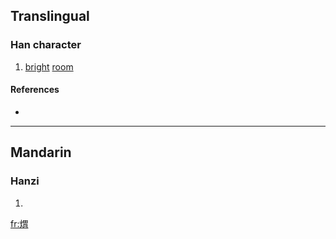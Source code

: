 ==Translingual==

===Han character===
{{Han char|rn=86|rad=火|as=09|sn=13|four=9682<sub>7</sub>|canj=火田月 (FWB)}}

# [[bright]] [[room]]

====References====
* {{Han ref|kx=0677.200|dkj=19212|dj=1088.070|hdz=32218.010|uh=715F|ud=29023|bh=DE7C|bd=56956}}

----

==Mandarin==

===Hanzi===
{{cmn-hanzi|pin=[[wèi]] ([[wei4]]), [[zhá]] ([[zha2]])|wg=wei<sup>4</sup>, cha<sup>2</sup>}}

# {{defn|Mandarin}}

[[fr:煟]]